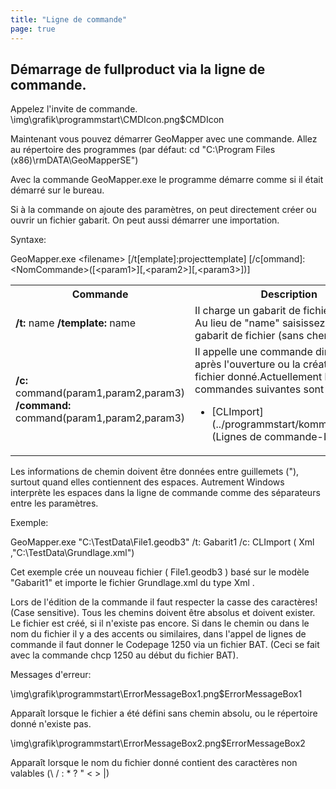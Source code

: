 ```yaml
---
title: "Ligne de commande"
page: true
---
```

## D&#233;marrage de  <Placeholder>fullproduct</Placeholder> via la ligne de commande.

Appelez l&#39;invite de commande.<Image>\img\grafik\programmstart\CMDIcon.png$CMDIcon</Image>

Maintenant vous pouvez d&#233;marrer GeoMapper avec une commande. Allez au r&#233;pertoire des programmes
(par d&#233;faut: cd &quot;C:\Program Files (x86)\rmDATA\GeoMapperSE&quot;)

Avec la commande GeoMapper.exe le programme d&#233;marre comme si il &#233;tait d&#233;marr&#233; sur le bureau.

Si &#224; la commande on ajoute des param&#232;tres, on peut directement cr&#233;er ou ouvrir un fichier gabarit. On peut aussi d&#233;marrer une importation.

 <Bold> Syntaxe: </Bold> 

GeoMapper.exe &lt;filename&gt; [/t[emplate]:projecttemplate] [/c[ommand]:&lt;NomCommande&gt;([&lt;param1&gt;][,&lt;param2&gt;][,&lt;param3&gt;])]

<table>
<tr><th>Commande</th>
<th>Description</th>
</tr>
<tr><td> <b> /t: </b> name <b> /template: </b> name</td>
<td>Il charge un gabarit de fichier existant.  Au lieu de &quot;name&quot; saisissez le nom du gabarit de fichier (sans chemin).</td>
</tr>
<tr><td> <b> /c: </b> command(param1,param2,param3) <b> /command: </b> command(param1,param2,param3)</td>
<td>Il appelle une commande directement apr&#232;s l&#39;ouverture ou la cr&#233;ation du fichier donn&#233;.Actuellement les commandes suivantes sont disponibles:
 <ul> <li>[CLImport](../programmstart/kommandozeile2)
 (Lignes de commande-Importation)
</li> </ul> 
</td>
</tr>
<tr></tr>
</table>


<Warning>
Les informations de chemin doivent &#234;tre donn&#233;es entre guillemets (&quot;), surtout quand elles contiennent des espaces. Autrement  <Italic> Windows </Italic>  interpr&#232;te les espaces dans la ligne de commande comme des s&#233;parateurs entre les param&#232;tres.
</Warning>


 <Bold> Exemple: </Bold> 

<Info>
 <Bold> GeoMapper.exe </Bold>  &quot;C:\TestData\File1.geodb3&quot;  <Bold> /t: </Bold> Gabarit1  <Bold> /c: </Bold>  <Italic> CLImport </Italic> ( <Italic> Xml </Italic> ,&quot;C:\TestData\Grundlage.xml&quot;)

Cet exemple cr&#233;e un nouveau fichier ( <Italic> File1.geodb3 </Italic> ) bas&#233; sur le mod&#232;le &quot;Gabarit1&quot; et importe le fichier  <Italic> Grundlage.xml </Italic>  du type  <Italic> Xml </Italic> .
</Info>


<Warning>
Lors de l&#39;&#233;dition de la commande il faut respecter la casse des caract&#232;res! (Case sensitive).
</Warning>

<Warning>
Tous les chemins doivent &#234;tre absolus et doivent exister. Le fichier est cr&#233;&#233;, si il n&#39;existe pas encore.
</Warning>

<Warning>
Si dans le chemin ou dans le nom du fichier il y a des accents ou similaires, dans l&#39;appel de lignes de commande il faut donner le  <Italic> Codepage 1250 </Italic>  via un fichier BAT. (Ceci se fait avec la commande  <Italic> chcp 1250 </Italic>  au d&#233;but du fichier BAT). 
</Warning>



 <Bold> Messages d&#39;erreur: </Bold> 

<Info>

<Image>\img\grafik\programmstart\ErrorMessageBox1.png$ErrorMessageBox1</Image>

Appara&#238;t lorsque le fichier a &#233;t&#233; d&#233;fini sans chemin absolu, ou le r&#233;pertoire donn&#233; n&#39;existe pas.
</Info>


<Info>

<Image>\img\grafik\programmstart\ErrorMessageBox2.png$ErrorMessageBox2</Image>

Appara&#238;t lorsque le nom du fichier donn&#233; contient des caract&#232;res non valables (\ / : * ? &quot; &lt; &gt; |)
</Info>


